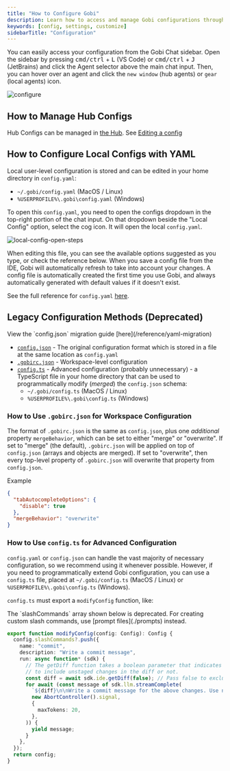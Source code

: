 ```yaml
---
title: "How to Configure Gobi"
description: Learn how to access and manage Gobi configurations through Hub or local YAML files
keywords: [config, settings, customize]
sidebarTitle: "Configuration"
---
```


You can easily access your configuration from the Gobi Chat sidebar. Open the sidebar by pressing <kbd>cmd/ctrl</kbd> + <kbd>L</kbd> (VS Code) or <kbd>cmd/ctrl</kbd> + <kbd>J</kbd> (JetBrains) and click the Agent selector above the main chat input. Then, you can hover over an agent and click the `new window` (hub agents) or `gear` (local agents) icon.

![configure](/images/configure-gobi.png)

## How to Manage Hub Configs

  Hub Configs can be managed in [the Hub](https://hub.gourmand.dev). See [Editing a config](/hub/configs/edit-a-config)

## How to Configure Local Configs with YAML

Local user-level configuration is stored and can be edited in your home directory in `config.yaml`:

- `~/.gobi/config.yaml` (MacOS / Linux)
- `%USERPROFILE%\.gobi\config.yaml` (Windows)

To open this `config.yaml`, you need to open the configs dropdown in the top-right portion of the chat input. On that dropdown beside the "Local Config" option, select the cog icon. It will open the local `config.yaml`.

![local-config-open-steps](/images/local-config-open-steps.png)

When editing this file, you can see the available options suggested as you type, or check the reference below. When you save a config file from the IDE, Gobi will automatically refresh to take into account your changes. A config file is automatically created the first time you use Gobi, and always automatically generated with default values if it doesn't exist.

See the full reference for `config.yaml` [here](/reference).

## Legacy Configuration Methods (Deprecated)

<Info>
  View the `config.json` migration guide [here](/reference/yaml-migration)
</Info>

- [`config.json`](/reference) - The original configuration format which is stored in a file at the same location as `config.yaml`
- [`.gobirc.json`](#how-to-use-gobircjson-for-workspace-configuration) - Workspace-level configuration
- [`config.ts`](#how-to-use-configts-for-advanced-configuration) - Advanced configuration (probably unnecessary) - a TypeScript file in your home directory that can be used to programmatically modify (_merged_) the `config.json` schema:
  - `~/.gobi/config.ts` (MacOS / Linux)
  - `%USERPROFILE%\.gobi\config.ts` (Windows)

### How to Use `.gobirc.json` for Workspace Configuration

The format of `.gobirc.json` is the same as `config.json`, plus one _additional_ property `mergeBehavior`, which can be set to either "merge" or "overwrite". If set to "merge" (the default), `.gobirc.json` will be applied on top of `config.json` (arrays and objects are merged). If set to "overwrite", then every top-level property of `.gobirc.json` will overwrite that property from `config.json`.

Example

```json title=".gobirc.json"
{
  "tabAutocompleteOptions": {
    "disable": true
  },
  "mergeBehavior": "overwrite"
}
```

### How to Use `config.ts` for Advanced Configuration

`config.yaml` or `config.json` can handle the vast majority of necessary configuration, so we recommend using it whenever possible. However, if you need to programmatically extend Gobi configuration, you can use a `config.ts` file, placed at `~/.gobi/config.ts` (MacOS / Linux) or `%USERPROFILE%\.gobi\config.ts` (Windows).

`config.ts` must export a `modifyConfig` function, like:

<Warning>
  The `slashCommands` array shown below is deprecated. For creating custom slash
  commands, use [prompt files](./prompts) instead.
</Warning>

```ts title="config.ts"
export function modifyConfig(config: Config): Config {
  config.slashCommands?.push({
    name: "commit",
    description: "Write a commit message",
    run: async function* (sdk) {
      // The getDiff function takes a boolean parameter that indicates whether
      // to include unstaged changes in the diff or not.
      const diff = await sdk.ide.getDiff(false); // Pass false to exclude unstaged changes
      for await (const message of sdk.llm.streamComplete(
        `${diff}\n\nWrite a commit message for the above changes. Use no more than 20 tokens to give a brief description in the imperative mood (e.g. 'Add feature' not 'Added feature'):`,
        new AbortController().signal,
        {
          maxTokens: 20,
        },
      )) {
        yield message;
      }
    },
  });
  return config;
}
```
